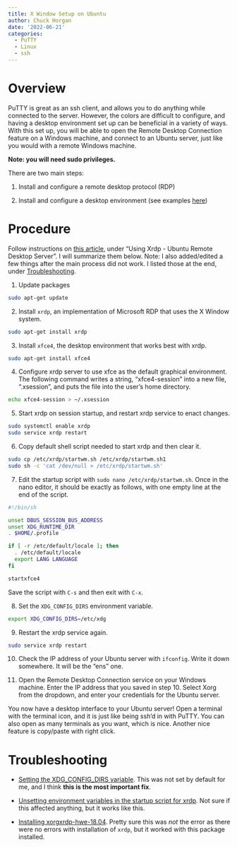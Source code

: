 ```yaml
---
title: X Window Setup on Ubuntu
author: Chuck Horgan
date: '2022-06-21'
categories:
  - PuTTY
  - Linux
  - ssh
---
```


# Overview

PuTTY is great as an ssh client, and allows you to do anything while connected to the server. However, the colors are difficult to configure, and having a desktop environment set up can be beneficial in a variety of ways. With this set up, you will be able to open the Remote Desktop Connection feature on a Windows machine, and connect to an Ubuntu server, just like you would with a remote Windows machine.

**Note: you will need sudo privileges.**

There are two main steps:

1. Install and configure a remote desktop protocol (RDP)

2. Install and configure a desktop environment (see examples [here](https://itsfoss.com/best-linux-desktop-environments/))

# Procedure

Follow instructions on [this article](https://www.nakivo.com/blog/how-to-use-remote-desktop-connection-ubuntu-linux-walkthrough/), under "Using Xrdp - Ubuntu Remote Desktop Server". I will summarize them below. Note: I also added/edited a few things after the main process did not work. I listed those at the end, under [Troubleshooting](#troubleshooting).

1. Update packages

```bash
sudo apt-get update
```

2. Install `xrdp`, an implementation of Microsoft RDP that uses the X Window system.

```bash
sudo apt-get install xrdp
```

3. Install `xfce4`, the desktop environment that works best with xrdp.

```bash
sudo apt-get install xfce4
```

4. Configure xrdp server to use xfce as the default graphical environment. The following command writes a string, "xfce4-session" into a new file, ".xsession", and puts the file into the user's home directory.

```bash
echo xfce4-session > ~/.xsession
```

5. Start xrdp on session startup, and restart xrdp service to enact changes.

```bash
sudo systemctl enable xrdp
sudo service xrdp restart
```

6. Copy default shell script needed to start xrdp and then clear it.

```bash
sudo cp /etc/xrdp/startwm.sh /etc/xrdp/startwm.sh1
sudo sh -c 'cat /dev/null > /etc/xrdp/startwm.sh'
```

7. Edit the startup script with `sudo nano /etc/xrdp/startwm.sh`. Once in the nano editor, it should be exactly as follows, with one empty line at the end of the script.

```bash
#!/bin/sh

unset DBUS_SESSION_BUS_ADDRESS
unset XDG_RUNTIME_DIR
. $HOME/.profile

if [ -r /etc/default/locale ]; then
  . /etc/default/locale
  export LANG LANGUAGE
fi

startxfce4
```

Save the script with `C-s` and then exit with `C-x`.

8. Set the `XDG_CONFIG_DIRS` environment variable.

```bash
export XDG_CONFIG_DIRS=/etc/xdg
```

9. Restart the xrdp service again.

```bash
sudo service xrdp restart
```

10. Check the IP address of your Ubuntu server with `ifconfig`. Write it down somewhere. It will be the "ens" one.

11. Open the Remote Desktop Connection service on your Windows machine. Enter the IP address that you saved in step 10. Select Xorg from the dropdown, and enter your credentials for the Ubuntu server.

You now have a desktop interface to your Ubuntu server! Open a terminal with the terminal icon, and it is just like being ssh'd in with PuTTY. You can also open as many terminals as you want, which is nice. Another nice feature is copy/paste with right click.

# Troubleshooting

- [Setting the XDG_CONFIG_DIRS variable](http://oukyi.blogspot.com/2018/09/xfce-login-error-unable-to-load.html). This was not set by default for me, and I think **this is the most important fix**.

- [Unsetting environment variables in the startup script for xrdp](https://catch22cats.blogspot.com/2018/05/xrdp-blank-screen-with-ubuntu-1804.html). Not sure if this affected anything, but it works like this.

- [Installing xorgxrdp-hwe-18.04](https://askubuntu.com/questions/1152820/unable-to-establish-rdp-connection-with-xrdp). Pretty sure this was *not* the error as there were no errors with installation of `xrdp`, but it worked with this package installed.
